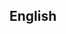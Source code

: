 ==English==
{{no entry|lang=en|[[Appendix:English unattested phobias|Wiktionary's list of unattested phobias]]}}